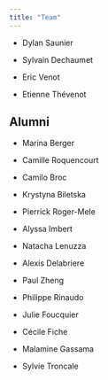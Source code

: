 ```yaml
---
title: "Team"
---
```


-   Dylan Saunier

-   Sylvain Dechaumet

-   Eric Venot

-   Etienne Thévenot

## **Alumni**

-   Marina Berger

-   Camille Roquencourt

-   Camilo Broc

-   Krystyna Biletska

-   Pierrick Roger-Mele

-   Alyssa Imbert

-   Natacha Lenuzza

-   Alexis Delabriere

-   Paul Zheng

-   Philippe Rinaudo

-   Julie Foucquier

-   Cécile Fiche

-   Malamine Gassama

-   Sylvie Troncale
